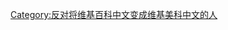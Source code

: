 {{Userbox
 |id-c=blue
 |id-fc=white
 |info-c=red
 |id=維基<br><del>美科</del>
 |info=這個用戶反對'''[[五美分党|維基美科化]]'''。
 |info-s=10
 |border-c=#ff0000}}<includeonly>[[Category:反对将维基百科中文变成维基美科中文的人|{{PAGENAME}}]]</includeonly><noinclude>[[Category:反对将维基百科中文变成维基美科中文的人]]</noinclude>